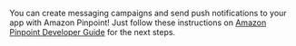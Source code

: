 You can create messaging campaigns and send push notifications to your app with Amazon Pinpoint! Just follow these instructions on [Amazon Pinpoint Developer Guide](https://docs.aws.amazon.com/pinpoint/latest/developerguide/getting-started-sampletest.html) for the next steps.